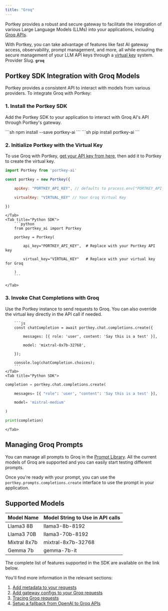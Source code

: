 ```yaml
---
title: "Groq"
---
```


Portkey provides a robust and secure gateway to facilitate the integration of various Large Language Models (LLMs) into your applications, including [Groq APIs](https://console.groq.com/docs/quickstart).

With Portkey, you can take advantage of features like fast AI gateway access, observability, prompt management, and more, all while ensuring the secure management of your LLM API keys through a [virtual key](/docs/product/ai-gateway/virtual-keys) system.
<Note>
Provider Slug. **`groq`**
</Note>
## Portkey SDK Integration with Groq Models

Portkey provides a consistent API to interact with models from various providers. To integrate Groq with Portkey:

### 1\. Install the Portkey SDK

Add the Portkey SDK to your application to interact with Groq AI's API through Portkey's gateway.

<Tabs>
    <Tab title="NodeJS">
        ```sh
        npm install --save portkey-ai
        ```
    </Tab>
    <Tab title="Python">
        ```sh
        pip install portkey-ai
        ```
    </Tab>

  </Tabs>




### 2\. Initialize Portkey with the Virtual Key

To use Groq with Portkey, [get your API key from here](https://console.groq.com/keys), then add it to Portkey to create the virtual key.

<Tabs>
    <Tab title="NodeJS SDK">

```js
import Portkey from 'portkey-ai'

const portkey = new Portkey({

    apiKey: "PORTKEY_API_KEY", // defaults to process.env["PORTKEY_API_KEY"]

    virtualKey: "VIRTUAL_KEY" // Your Groq Virtual Key

})
```
    </Tab>
    <Tab title="Python SDK">
        ```python
        from portkey_ai import Portkey

        portkey = Portkey(

            api_key="PORTKEY_API_KEY",  # Replace with your Portkey API key

            virtual_key="VIRTUAL_KEY"   # Replace with your virtual key for Groq

        )
        ```

    </Tab>

  </Tabs>



### **3\. Invoke Chat Completions with** Groq

Use the Portkey instance to send requests to Groq. You can also override the virtual key directly in the API call if needed.

<Tabs>
    <Tab title="NodeJS SDK">

        ```js
        const chatCompletion = await portkey.chat.completions.create({

            messages: [{ role: 'user', content: 'Say this is a test' }],

            model: 'mixtral-8x7b-32768',

        });

        console.log(chatCompletion.choices);
        ```
    </Tab>
    <Tab title="Python SDK">

```python
completion = portkey.chat.completions.create(

    messages= [{ "role": 'user', "content": 'Say this is a test' }],

    model= 'mistral-medium'

)

print(completion)
```

    </Tab>

  </Tabs>


## Managing Groq Prompts

You can manage all prompts to Groq in the [Prompt Library](/docs/product/prompt-library). All the current models of Groq are supported and you can easily start testing different prompts.

Once you're ready with your prompt, you can use the `portkey.prompts.completions.create` interface to use the prompt in your application.

## Supported Models

| Model Name   | Model String to Use in API calls |
| ------------ | -------------------------------- |
| Llama3 8B    | llama3-8b-8192                   |
| Llama3 70B   | llama3-70b-8192                  |
| Mixtral 8x7b | mixtral-8x7b-32768               |
| Gemma 7b     | gemma-7b-it                      |

The complete list of features supported in the SDK are available on the link below.
<Card title="SDK" href="/docs/api-reference/portkey-sdk-client">
</Card>

You'll find more information in the relevant sections:

1. [Add metadata to your requests](/docs/product/observability/metadata)
2. [Add gateway configs to your Groq](/docs/product/ai-gateway/configs)[ requests](/docs/product/ai-gateway/configs)
3. [Tracing Groq requests](/docs/product/observability/traces)
4. [Setup a fallback from OpenAI to Groq APIs](/docs/product/ai-gateway/fallbacks)
